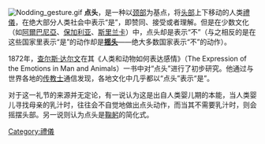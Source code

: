 {{unreferenced|time=2013-03-18T07:03:14+00:00}}
[[File:Nodding_gesture.gif|thumb]]
'''点头'''，是一种以[[颈部|颈部]]为基点，将[[头部|头部]]上下移动的人类[[禮儀|禮儀]]，在绝大部分人类社会中表示“是”，即赞同、接受或者理解。但是在少数文化（如[[阿爾巴尼亞|阿爾巴尼亞]]、[[保加利亚|保加利亚]]、[[斯里兰卡|斯里兰卡]]）中，点头却是表示“不”（与之相反的是在这些国家里表示“是”的动作却是'''[[摇头|摇头]]'''——绝大多数国家表示“不”的动作）。

1872年，[[查尔斯·达尔文|查尔斯·达尔文]]在其《人类和动物如何表达感情》（The Expression of the Emotions in Man and Animals）一书中对“点头”进行了初步研究。他通过与世界各地的[[传教士|传教士]]通信发现，各地文化中几乎都以“点头”表示“是”。

对于这一礼节的来源并无定论，有一说认为这是出自人类婴儿期的本能，当人类婴儿寻找母亲的乳汁时，往往会不自觉地做出点头动作，而当其不需要乳汁时，则会摇摆头部。另一说则认为点头是[[鞠躬|鞠躬]]的简化式。

[[Category:禮儀|Category:禮儀]]